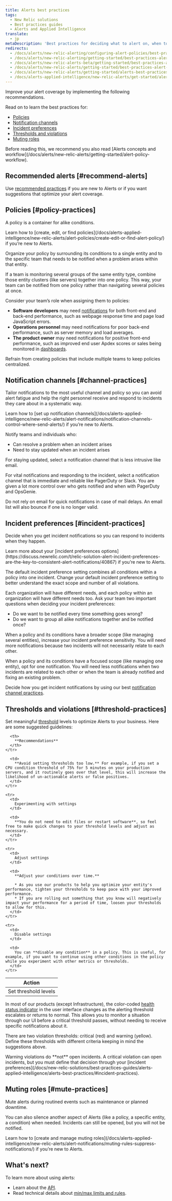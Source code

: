 ```yaml
---
title: Alerts best practices
tags:
  - New Relic solutions
  - Best practices guides
  - Alerts and Applied Intelligence
translate:
  - jp
metaDescription: 'Best practices for deciding what to alert on, when to trigger notifications, and who receives them.'
redirects:
  - /docs/alerts/new-relic-alerting/configuring-alert-policies/best-practices-alert-policies
  - /docs/alerts/new-relic-alerting/getting-started/best-practices-alert-policies
  - /docs/alerts/new-relic-alerts-beta/getting-started/best-practices-alert-policies
  - /docs/alerts/new-relic-alerts/getting-started/best-practices-alert-policies
  - /docs/alerts/new-relic-alerts/getting-started/alerts-best-practices
  - /docs/alerts-applied-intelligence/new-relic-alerts/get-started/alerts-best-practices
---
```


Improve your alert coverage by implementing the following recommendations. 

Read on to learn the best practices for:
- [Policies](/docs/new-relic-solutions/best-practices-guides/alerts-applied-intelligence/alerts-best-practices/#policy-practices)
- [Notification channels](/docs/new-relic-solutions/best-practices-guides/alerts-applied-intelligence/alerts-best-practices/#channel-practices)
- [Incident preferences](/docs/new-relic-solutions/best-practices-guides/alerts-applied-intelligence/alerts-best-practices/#incident-practices)
- [Thresholds and violations](/docs/new-relic-solutions/best-practices-guides/alerts-applied-intelligence/alerts-best-practices/#threshold-practices)
- [Muting roles](/docs/new-relic-solutions/best-practices-guides/alerts-applied-intelligence/alerts-best-practices/#mute-practices)

<Callout variant="important">
  Before reading this, we recommend you also read [Alerts concepts and workflow](/docs/alerts/new-relic-alerts/getting-started/alert-policy-workflow).
</Callout>

## Recommended alerts [#recommend-alerts]

Use [recommended practices](https://discuss.newrelic.com/t/announcing-alert-recommendations-for-apm-applications/154542) if you are new to Alerts or if you want suggestions that optimize your alert coverage.

## Policies [#policy-practices]

A policy is a container for alike conditions.

<Callout variant="tip">
Learn how to [create, edit, or find policies](/docs/alerts-applied-intelligence/new-relic-alerts/alert-policies/create-edit-or-find-alert-policy/) if you’re new to Alerts.
</Callout>

Organize your policy by surrounding its conditions to a single entity and to the specific team that needs to be notified when a problem arises within that entity.

If a team is monitoring several groups of the same entity type, combine those entity clusters (like servers) together into one policy. This way, your team can be notified from one policy rather than navigating several policies at once.

Consider your team’s role when assigning them to policies:

* **Software developers** may need [notifications](/docs/alerts/new-relic-alerts/managing-notification-channels/notification-channels-controlling-where-send-alerts) for both front-end and back-end performance, such as webpage response time and page load JavaScript errors.
* **Operations personnel** may need notifications for poor back-end performance, such as server memory and load averages.
* **The product owner** may need notifications for positive front-end performance, such as improved end user Apdex scores or sales being monitored in [dashboards](/docs/query-your-data/explore-query-data/dashboards/introduction-new-relic-one-dashboards).

Refrain from creating policies that include multiple teams to keep policies centralized.

## Notification channels [#channel-practices]

Tailor notifications to the most useful channel and policy so you can avoid alert fatigue and help the right personnel receive and respond to incidents they care about in a systematic way.

<Callout variant="tip">
Learn how to [set up notification channels](/docs/alerts-applied-intelligence/new-relic-alerts/alert-notifications/notification-channels-control-where-send-alerts/) if you’re new to Alerts.
</Callout>

Notify teams and individuals who:
- Can resolve a problem when an incident arises
- Need to stay updated when an incident arises

For staying updated, select a notification channel that is less intrusive like email.

For vital notifications and responding to the incident, select a notification channel that is immediate and reliable like PagerDuty or Slack. You are given a lot more control over who gets notified and when with PagerDuty and OpsGenie. 

Do not rely on email for quick notifications in case of mail delays. An email list will also bounce if one is no longer valid.


## Incident preferences [#incident-practices]

Decide when you get incident notifications so you can respond to incidents when they happen.

<Callout variant="tip">
Learn more about your [incident preferences options](https://discuss.newrelic.com/t/relic-solution-alert-incident-preferences-are-the-key-to-consistent-alert-notifications/40867) if you’re new to Alerts.
</Callout>

The default incident preference setting combines all conditions within a policy into one incident. Change your default incident preference setting to better understand the exact scope and number of all violations.

Each organization will have different needs, and each policy within an organization will have different needs too. Ask your team two important questions when deciding your incident preferences:
- Do we want to be notified every time something goes wrong? 
- Do we want to group all alike notifications together and be notified once?

When a policy and its conditions have a broader scope (like managing several entities), increase your incident preference sensitivity. You will need more notifications because two incidents will not necessarily relate to each other.

When a policy and its conditions have a focused scope (like managing one entity), opt for one notification. You will need less notifications when two incidents are related to each other or when the team is already notified and fixing an existing problem.

Decide how you get incident notifications by using our best [notification channel practices](/docs/new-relic-solutions/best-practices-guides/alerts-applied-intelligence/alerts-best-practices/#channel-practices).


## Thresholds and violations [#threshold-practices]

Set meaningful [threshold](/docs/alerts/new-relic-alerts-beta/configuring-alert-policies/define-thresholds-trigger-alert) levels to optimize Alerts to your business. Here are some suggested guidelines:

<table>
  <thead>
    <tr>
      <th width={200}>
        Action
      </th>

      <th>
        **Recommendations**
      </th>
    </tr>
  </thead>

  <tbody>
    <tr>
      <td>
        Set threshold levels
      </td>

      <td>
        **Avoid setting thresholds too low.** For example, if you set a CPU condition threshold of 75% for 5 minutes on your production servers, and it routinely goes over that level, this will increase the likelihood of un-actionable alerts or false positives.
      </td>
    </tr>

    <tr>
      <td>
        Experimenting with settings
      </td>

      <td>
        **You do not need to edit files or restart software**, so feel free to make quick changes to your threshold levels and adjust as necessary.
      </td>
    </tr>

    <tr>
      <td>
        Adjust settings
      </td>

      <td>
        **Adjust your conditions over time.**

        * As you use our products to help you optimize your entity's performance, tighten your thresholds to keep pace with your improved performance.
        * If you are rolling out something that you know will negatively impact your performance for a period of time, loosen your thresholds to allow for this.
      </td>
    </tr>

    <tr>
      <td>
        Disable settings
      </td>

      <td>
        You can **disable any condition** in a policy. This is useful, for example, if you want to continue using other conditions in the policy while you experiment with other metrics or thresholds.
      </td>
    </tr>
  </tbody>
</table>

In most of our products (except Infrastructure), the color-coded [health status indicator](/docs/using-new-relic/welcome-new-relic/get-started/glossary/#health-status) in the user interface changes as the alerting threshold escalates or returns to normal. This allows you to monitor a situation through our UI before a critical threshold passes, without needing to receive specific notifications about it.
 
There are two violation thresholds: critical (red) and warning (yellow). Define these thresholds with different criteria keeping in mind the suggestions above. 

<Callout variant='important'>
Warning violations do **not** open incidents. A critical violation can open incidents, but you must define that decision through your [incident preferences](/docs/new-relic-solutions/best-practices-guides/alerts-applied-intelligence/alerts-best-practices/#incident-practices).
</Callout>

## Muting roles [#mute-practices]

Mute alerts during routined events such as maintenance or planned downtime.

You can also silence another aspect of Alerts (like a policy, a specific entity, a condition) when needed. Incidents can still be opened, but you will not be notified.

<Callout variant='tip'>
Learn how to [create and manage muting roles](/docs/alerts-applied-intelligence/new-relic-alerts/alert-notifications/muting-rules-suppress-notifications/) if you’re new to Alerts.
</Callout>

## What's next?

To learn more about using alerts:

* Learn about the [API](https://docs.newrelic.com/docs/alerts/rest-api-alerts/new-relic-alerts-rest-api/rest-api-calls-new-relic-alerts).
* Read technical details about [min/max limits and rules](https://docs.newrelic.com/docs/alerts/new-relic-alerts/getting-started/minimum-maximum-values).
